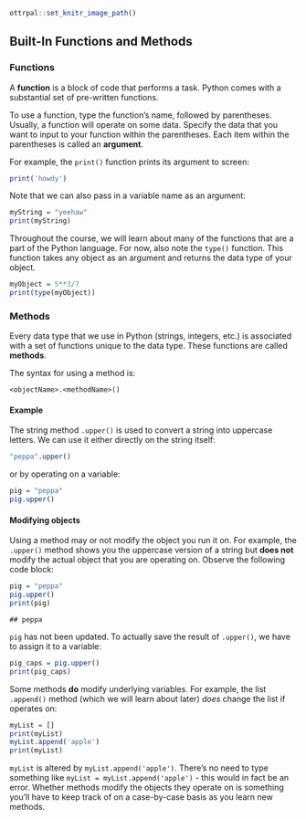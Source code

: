 ```r
ottrpal::set_knitr_image_path()
```

## Built-In Functions and Methods 

### Functions

A **function** is a block of code that performs a task. Python comes with a substantial set of pre-written functions. 

To use a function, type the function's name, followed by parentheses. Usually, a function will operate on some data. Specify the data that you want to input to your function within the parentheses. Each item within the parentheses is called an **argument**. 

For example, the `print()` function prints its argument to screen: 

```r
print('howdy')
```

Note that we can also pass in a variable name as an argument: 

```r
myString = "yeehaw"
print(myString)
```

Throughout the course, we will learn about many of the functions that are a part of the Python language. For now, also note the `type()` function. This function takes any object as an argument and returns the data type of your object.

```r
myObject = 5**3/7
print(type(myObject))
```

### Methods

Every data type that we use in Python (strings, integers, etc.) is associated with a set of functions unique to the data type. These functions are called **methods**.

The syntax for using a method is:

```
<objectName>.<methodName>()
```

#### Example

The string method `.upper()` is used to convert a string into uppercase letters. We can use it either directly on the string itself:

```r
"peppa".upper()
```

or by operating on a variable:

```r
pig = "peppa"
pig.upper()
```

#### Modifying objects

Using a method may or not modify the object you run it on. For example, the `.upper()` method shows you the uppercase version of a string but **does not** modify the actual object that you are operating on. Observe the following code block:

```r
pig = "peppa"
pig.upper()
print(pig)
```

```
## peppa
```

`pig` has not been updated. To actually save the result of `.upper()`, we have to assign it to a variable: 

```r
pig_caps = pig.upper()
print(pig_caps)
```

Some methods **do** modify underlying variables. For example, the list `.append()` method (which we will learn about later) *does* change the list if operates on: 

```r
myList = []
print(myList)
myList.append('apple')
print(myList)
```

`myList` is altered by `myList.append('apple')`. There's no need to type something like `myList = myList.append('apple')` - this would in fact be an error. Whether methods modify the objects they operate on is something you'll have to keep track of on a case-by-case basis as you learn new methods. 
